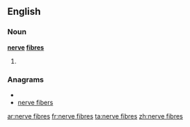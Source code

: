 ==English==

===Noun===
'''[[nerve]] [[fibres]]'''

#{{plural of|nerve fibre}}

===Anagrams===
* {{alphagram|beeefinrrsv}}
* [[nerve fibers#English|nerve fibers]]

[[ar:nerve fibres]]
[[fr:nerve fibres]]
[[ta:nerve fibres]]
[[zh:nerve fibres]]